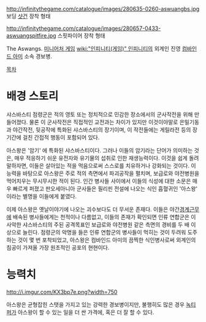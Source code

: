 http://infinitythegame.com/catalogue/images/280635-0260-aswuangbs.jpg
보딩 [[샷건]] 장착 형태

http://infinitythegame.com/catalogue/images/280657-0433-aswuangspitfire.jpg
스핏파이어 장착 형태

The Aswangs. [[미니어처 게임]] [[wiki:"인피니티(게임)" 인피니티]]의 외계인 진영 [[컴바인드 아미]] 소속 경보병.

[[목차]]
= 배경 스토리 =
샤스바스티 점령군은 적의 영토 또는 정치적으로 민감한 장소에서의 군사작전을 위해 만들어졌다. 물론 이 군사작전은 직접적인 교전과는 차이가 있지만 이것이야말로 은밀기동과 야간작전, 뒷공작에 특화된 샤스바스티의 장기이며, 이 작전들에는 게릴라전 등의 장기간에 걸친 간접적 행동이 포함되어 있다.

아스왕은 '암기' 에 특화된 샤스바스티이다. 그러나 이들의 암기라는 단어가 의미하는 것은, 매우 적응하기 쉬운 유전자와 유기물의 섭취로 인한 재생능력이다. 이것을 쉽게 돌려 말하자면, 이들은 살아있는 적을 먹음으로써 스스로를 치유하거나 강화되는 것이다. 이 능력을 바탕으로 아스왕은 주로 적의 측면에서 파괴공작을 펼치며, 보급로와 야전병원을 먹어치우는 무시무시한 적이 된다. 인간 병사들 사이에서 이들의 식성에 대한 소문은 매우 빠르게 퍼졌고 판오세아니아 군사들은 필리핀 전설에 나오는 식인 흡혈귀인 '아스왕' 이라는 별명을 이들에게 붙였다.

이제 아스왕은 옛날이야기에 나오는 괴수보다도 더 무서운 존재다. 이들은 야간[[경계근무]]에 배속된 병사들에게는 천적이나 다름없고, 이들의 존재가 확인되면 인류 연합군은 이 사악한 샤스바스티의 주된 공격목표인 보급로와 야전병원 같은 측면의 경비를 두 배 이상으로 늘린다. 점령군의 악명을 들은 인류 연합군의 병사들이 먹히는 것이 두려워 도주하는 것이 몇 번 포착되었고, 아스왕은 컴바인드 아미의 끔찍한 식인병사로써 외계인의 침공이 가져올 가장 원초적인 공포의 현현이다.


= 능력치 =
http://i.imgur.com/KX3bp7e.png?width=750

아스왕은 균형잡힌 스탯을 가지고 있는 강력한 경보병이지만, 불행히도 많은 경우 [[녹티퍼]]가 아스왕이 할 수 있는 일을 더 싼 가격에, 혹은 더 잘 할 수 있다.
